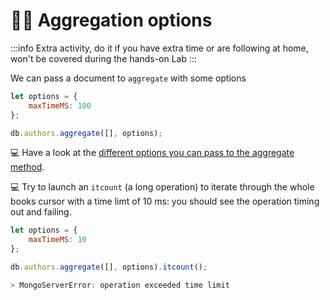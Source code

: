 # 🦸‍♂️ Aggregation options

:::info
Extra activity, do it if you have extra time or are following at home, won't be covered during the hands-on Lab
:::


We can pass a document to `aggregate` with some options

```js
let options = {
    maxTimeMS: 100
};

db.authors.aggregate([], options);
```

💻 Have a look at the [different options you can pass to the aggregate method](https://www.mongodb.com/docs/manual/reference/method/db.collection.aggregate/#mongodb-method-db.collection.aggregate).


💻 Try to launch an `itcount` (a long operation) to iterate through the whole books cursor with a time limt of 10 ms: you should see the operation timing out and failing.

```js
let options = {
    maxTimeMS: 10
};

db.authors.aggregate([], options).itcount();

> MongoServerError: operation exceeded time limit
```